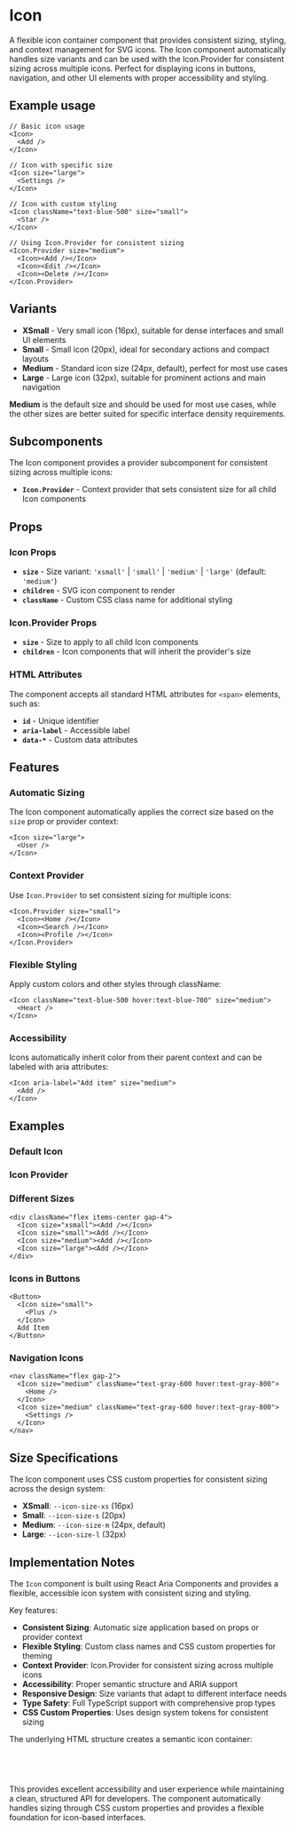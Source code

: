 

<Meta of={IconStories} />

# Icon
A flexible icon container component that provides consistent sizing, styling, and context management for SVG icons. The Icon component automatically handles size variants and can be used with the Icon.Provider for consistent sizing across multiple icons. Perfect for displaying icons in buttons, navigation, and other UI elements with proper accessibility and styling.

## Example usage
```tsx
// Basic icon usage
<Icon>
  <Add />
</Icon>

// Icon with specific size
<Icon size="large">
  <Settings />
</Icon>

// Icon with custom styling
<Icon className="text-blue-500" size="small">
  <Star />
</Icon>

// Using Icon.Provider for consistent sizing
<Icon.Provider size="medium">
  <Icon><Add /></Icon>
  <Icon><Edit /></Icon>
  <Icon><Delete /></Icon>
</Icon.Provider>
```

## Variants

* **XSmall** - Very small icon (16px), suitable for dense interfaces and small UI elements
* **Small** - Small icon (20px), ideal for secondary actions and compact layouts
* **Medium** - Standard icon size (24px, default), perfect for most use cases
* **Large** - Large icon (32px), suitable for prominent actions and main navigation

**Medium** is the default size and should be used for most use cases, while the other sizes are better suited for specific interface density requirements.

<Canvas of={IconStories.Default} />

## Subcomponents

The Icon component provides a provider subcomponent for consistent sizing across multiple icons:

- **`Icon.Provider`** - Context provider that sets consistent size for all child Icon components

## Props

### Icon Props
- **`size`** - Size variant: `'xsmall'` | `'small'` | `'medium'` | `'large'` (default: `'medium'`)
- **`children`** - SVG icon component to render
- **`className`** - Custom CSS class name for additional styling

### Icon.Provider Props
- **`size`** - Size to apply to all child Icon components
- **`children`** - Icon components that will inherit the provider's size

### HTML Attributes
The component accepts all standard HTML attributes for `<span>` elements, such as:
- **`id`** - Unique identifier
- **`aria-label`** - Accessible label
- **`data-*`** - Custom data attributes

## Features

### Automatic Sizing
The Icon component automatically applies the correct size based on the `size` prop or provider context:
```tsx
<Icon size="large">
  <User />
</Icon>
```

### Context Provider
Use `Icon.Provider` to set consistent sizing for multiple icons:
```tsx
<Icon.Provider size="small">
  <Icon><Home /></Icon>
  <Icon><Search /></Icon>
  <Icon><Profile /></Icon>
</Icon.Provider>
```

### Flexible Styling
Apply custom colors and other styles through className:
```tsx
<Icon className="text-blue-500 hover:text-blue-700" size="medium">
  <Heart />
</Icon>
```

### Accessibility
Icons automatically inherit color from their parent context and can be labeled with aria attributes:
```tsx
<Icon aria-label="Add item" size="medium">
  <Add />
</Icon>
```

## Examples

### Default Icon
<Canvas of={IconStories.Default} />

### Icon Provider
<Canvas of={IconStories.Provider} />

### Different Sizes
```tsx
<div className="flex items-center gap-4">
  <Icon size="xsmall"><Add /></Icon>
  <Icon size="small"><Add /></Icon>
  <Icon size="medium"><Add /></Icon>
  <Icon size="large"><Add /></Icon>
</div>
```

### Icons in Buttons
```tsx
<Button>
  <Icon size="small">
    <Plus />
  </Icon>
  Add Item
</Button>
```

### Navigation Icons
```tsx
<nav className="flex gap-2">
  <Icon size="medium" className="text-gray-600 hover:text-gray-800">
    <Home />
  </Icon>
  <Icon size="medium" className="text-gray-600 hover:text-gray-800">
    <Settings />
  </Icon>
</nav>
```

## Size Specifications

The Icon component uses CSS custom properties for consistent sizing across the design system:

- **XSmall**: `--icon-size-xs` (16px)
- **Small**: `--icon-size-s` (20px)
- **Medium**: `--icon-size-m` (24px, default)
- **Large**: `--icon-size-l` (32px)

## Implementation Notes
The `Icon` component is built using React Aria Components and provides a flexible, accessible icon system with consistent sizing and styling.

Key features:
- **Consistent Sizing**: Automatic size application based on props or provider context
- **Flexible Styling**: Custom class names and CSS custom properties for theming
- **Context Provider**: Icon.Provider for consistent sizing across multiple icons
- **Accessibility**: Proper semantic structure and ARIA support
- **Responsive Design**: Size variants that adapt to different interface needs
- **Type Safety**: Full TypeScript support with comprehensive prop types
- **CSS Custom Properties**: Uses design system tokens for consistent sizing

The underlying HTML structure creates a semantic icon container:
```html
<span class="icon" data-size="medium">
  <svg>...</svg>
</span>
```

This provides excellent accessibility and user experience while maintaining a clean, structured API for developers. The component automatically handles sizing through CSS custom properties and provides a flexible foundation for icon-based interfaces.

